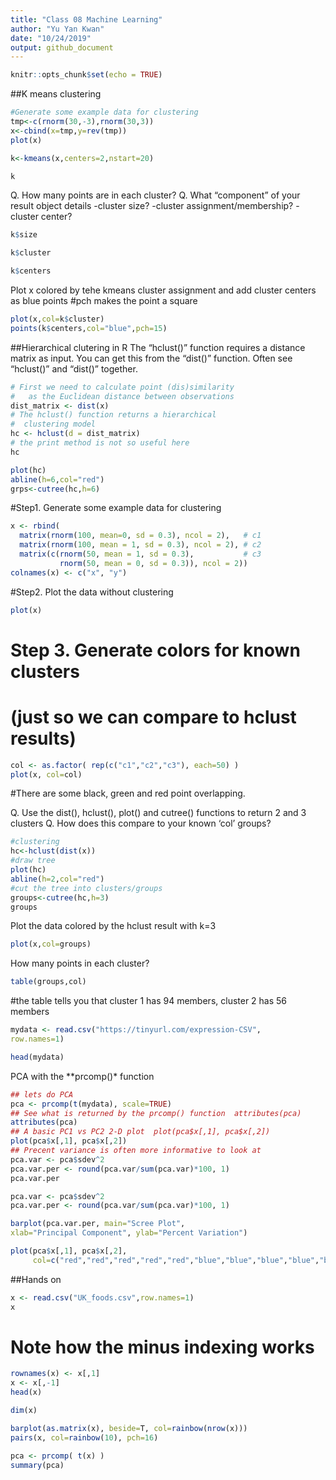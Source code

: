 ```yaml
---
title: "Class 08 Machine Learning"
author: "Yu Yan Kwan"
date: "10/24/2019"
output: github_document
---
```


```r
knitr::opts_chunk$set(echo = TRUE)
```

##K means clustering
```r
#Generate some example data for clustering
tmp<-c(rnorm(30,-3),rnorm(30,3))
x<-cbind(x=tmp,y=rev(tmp))
plot(x)
```


```r
k<-kmeans(x,centers=2,nstart=20)
```

```r
k
```

Q. How many points are in each cluster?
Q. What "component" of your result object details
  -cluster size?
  -cluster assignment/membership?
  -cluster center?
  
```r
k$size
```

```r
k$cluster
```

```r
k$centers
```

Plot x colored by tehe kmeans cluster assignment and add cluster centers as blue points
#pch makes the point a square
```r
plot(x,col=k$cluster)
points(k$centers,col="blue",pch=15)
```



##Hierarchical clutering in R
The "hclust()" function requires a distance matrix as input. You can get this from the "dist()" function. Often see "hclust()" and "dist()" together. 

```r
# First we need to calculate point (dis)similarity
#   as the Euclidean distance between observations
dist_matrix <- dist(x)
# The hclust() function returns a hierarchical
#  clustering model
hc <- hclust(d = dist_matrix)
# the print method is not so useful here
hc

```

```r
plot(hc)
abline(h=6,col="red")
grps<-cutree(hc,h=6)
```


#Step1. Generate some example data for clustering
```r
x <- rbind(
  matrix(rnorm(100, mean=0, sd = 0.3), ncol = 2),   # c1
  matrix(rnorm(100, mean = 1, sd = 0.3), ncol = 2), # c2
  matrix(c(rnorm(50, mean = 1, sd = 0.3),           # c3
           rnorm(50, mean = 0, sd = 0.3)), ncol = 2))
colnames(x) <- c("x", "y")
```

#Step2. Plot the data without clustering
```r
plot(x)
```

# Step 3. Generate colors for known clusters
#         (just so we can compare to hclust results)
```r
col <- as.factor( rep(c("c1","c2","c3"), each=50) )
plot(x, col=col)
```
#There are some black, green and red point overlapping. 


Q. Use the dist(), hclust(), plot() and cutree() functions to return 2 and 3 clusters
Q. How does this compare to your known 'col' groups?

```r
#clustering
hc<-hclust(dist(x))
#draw tree
plot(hc)
abline(h=2,col="red")
#cut the tree into clusters/groups
groups<-cutree(hc,h=3)
groups
```


Plot the data colored by the hclust result with k=3
```r
plot(x,col=groups)
```

How many points in each cluster?
```r
table(groups,col)
```
#the table tells you that cluster 1 has 94 members, cluster 2 has 56 members 


```r
mydata <- read.csv("https://tinyurl.com/expression-CSV",
row.names=1)

head(mydata)
```

PCA with the **prcomp()* function
```r
## lets do PCA
pca <- prcomp(t(mydata), scale=TRUE)
## See what is returned by the prcomp() function  attributes(pca)
attributes(pca)
## A basic PC1 vs PC2 2-D plot  plot(pca$x[,1], pca$x[,2])
plot(pca$x[,1], pca$x[,2])
## Precent variance is often more informative to look at  
pca.var <- pca$sdev^2
pca.var.per <- round(pca.var/sum(pca.var)*100, 1)
pca.var.per

```

```r
pca.var <- pca$sdev^2
pca.var.per <- round(pca.var/sum(pca.var)*100, 1)

barplot(pca.var.per, main="Scree Plot",
xlab="Principal Component", ylab="Percent Variation")

```


```r
plot(pca$x[,1], pca$x[,2], 
     col=c("red","red","red","red","red","blue","blue","blue","blue","blue"))
```

##Hands on 
```r
x <- read.csv("UK_foods.csv",row.names=1)
x
```

# Note how the minus indexing works
```r
rownames(x) <- x[,1]
x <- x[,-1]
head(x)
```

```r
dim(x)
```

```r
barplot(as.matrix(x), beside=T, col=rainbow(nrow(x)))
pairs(x, col=rainbow(10), pch=16)
```

```r
pca <- prcomp( t(x) )
summary(pca)
```

